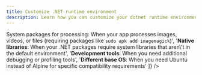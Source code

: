 ```yaml
---
title: Customize .NET runtime environment
description: Learn how you can customize your dotnet runtime environment on Zerops.
---
```



<SetVar name="serviceDisplay" value=".NET" />
<SetVar name="serviceVersion" value={data.dotnet.base[0][0]} />
<SetVar name="servicePath" value="dotnet" />
<SetVar name="defaultEnvironment" value="ASP .NET and Git" />
<SetVar name="packageManager" value="build tools" />
<SetVar name="codeLanguage" value="yaml" />
<SetVar name="customReasons" value={[
  '<strong>System packages for processing</strong>: When your app processes images, videos, or files (requiring packages like <code>sudo apk add imagemagick</code>)',
  '<strong>Native libraries</strong>: When your .NET packages require system libraries that aren\'t in the default environment',
  '<strong>Development tools</strong>: When you need additional debugging or profiling tools',
  '<strong>Different base OS</strong>: When you need Ubuntu instead of Alpine for specific compatibility requirements'
]} />
<SetVar name="basicSetupCode" value={`run:
  os: ubuntu
  base: {{serviceVersion}}
  prepareCommands:
    - sudo apt-get update
    - sudo apt-get install -y imagemagick
    - dotnet tool install -g some-global-tool`} />
<SetVar name="buildFilesCode" value={`build:
  addToRunPrepare:
    - *.csproj
    - nuget.config
run:
  prepareCommands:
    - sudo apk add imagemagick
    - dotnet restore`} />

<CustomizeRuntimeContent />